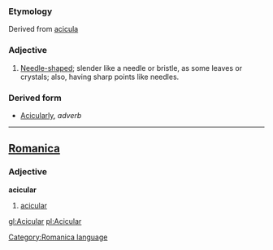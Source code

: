 ===Etymology===
Derived from [[acicula]]
===Adjective===
#[[Needle-shaped]]; slender like a needle or bristle, as some leaves or crystals; also, having sharp points like needles.
===Derived form===
*[[Acicularly]], ''adverb''

----
==[[Romanica]]==
[[Category:Romanica language]]
===Adjective===
<b>acicular</b>
#[[acicular]]

[[gl:Acicular]]
[[pl:Acicular]]
